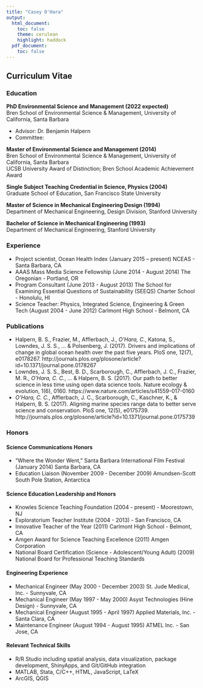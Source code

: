 ```yaml
---
title: "Casey O'Hara"
output: 
  html_document:
    toc: false
    theme: cerulean
    highlight: haddock
  pdf_document:
    toc: false
---
```


## Curriculum Vitae {.tabset}

### Education

__PhD Environmental Science and Management (2022 expected)__<br>
Bren School of Environmental Science & Management, University of California, Santa Barbara

*	Advisor: Dr. Benjamin Halpern
* Committee: 

__Master of Environmental Science and Management (2014)__<br>
Bren School of Environmental Science & Management, University of California, Santa Barbara<br>
UCSB University Award of Distinction; Bren School Academic Achievement Award

__Single Subject Teaching Credential in Science, Physics (2004)__<br>
Graduate School of Education, San Francisco State University

__Master of Science in Mechanical Engineering Design (1994)__<br>
Department of Mechanical Engineering, Design Division, Stanford University

__Bachelor of Science in Mechanical Engineering (1993)__<br>
Department of Mechanical Engineering, Stanford University

### Experience

* Project scientist, Ocean Health Index (January 2015 – present) NCEAS - Santa Barbara, CA
* AAAS Mass Media Science Fellowship (June 2014 - August 2014) The Oregonian - Portland, OR
* Program Consultant (June 2013 - August 2013) The School for Examining Essential Questions of Sustainability (SEEQS) Charter School - Honolulu, HI
* Science Teacher: Physics, Integrated Science, Engineering & Green Tech (August 2004 - June 2012) Carlmont High School - Belmont, CA

### Publications

* Halpern, B. S., Frazier, M., Afflerbach, J., *O’Hara, C.*, Katona, S., Lowndes, J. S. S., ... & Polsenberg, J. (2017). Drivers and implications of change in global ocean health over the past five years. PloS one, 12(7), e0178267. http://journals.plos.org/plosone/article?id=10.1371/journal.pone.0178267
* Lowndes, J. S. S., Best, B. D., Scarborough, C., Afflerbach, J. C., Frazier, M. R., *O’Hara, C. C.*, ... & Halpern, B. S. (2017). Our path to better science in less time using open data science tools. Nature ecology & evolution, 1(6), 0160. https://www.nature.com/articles/s41559-017-0160
* *O'Hara, C. C.*, Afflerbach, J. C., Scarborough, C., Kaschner, K., & Halpern, B. S. (2017). Aligning marine species range data to better serve science and conservation. PloS one, 12(5), e0175739. http://journals.plos.org/plosone/article?id=10.1371/journal.pone.0175739


### Honors 

#### Science Communications Honors

* “Where the Wonder Went,” Santa Barbara International Film Festival (January 2014) Santa Barbara, CA
* Education Liaison (November 2009 - December 2009) Amundsen-Scott South Pole Station, Antarctica

#### Science Education Leadership and Honors

* Knowles Science Teaching Foundation (2004 - present) - Moorestown, NJ
* Exploratorium Teacher Institute (2004 - 2013) - San Francisco, CA
* Innovative Teacher of the Year (2011) Carlmont High School - Belmont, CA
* Amgen Award for Science Teaching Excellence (2011) Amgen Corporation 
* National Board Certification (Science - Adolescent/Young Adult) (2009) National Board for Professional Teaching Standards

#### Engineering Experience

* Mechanical Engineer (May 2000 - December 2003) St. Jude Medical, Inc. - Sunnyvale, CA 
* Mechanical Engineer (May 1997 - May 2000) Asyst Technologies (Hine Design) - Sunnyvale, CA 
* Mechanical Engineer (August 1995 - April 1997) Applied Materials, Inc. - Santa Clara, CA 
* Maintenance Engineer (August 1994 - August 1995) ATMEL Inc. - San Jose, CA 

#### Relevant Technical Skills

*	R/R Studio including spatial analysis, data visualization, package development, ShinyApps, and Git/GitHub integration
*	MATLAB, Stata, C/C++, HTML, JavaScript, LaTeX
*	ArcGIS, QGIS


